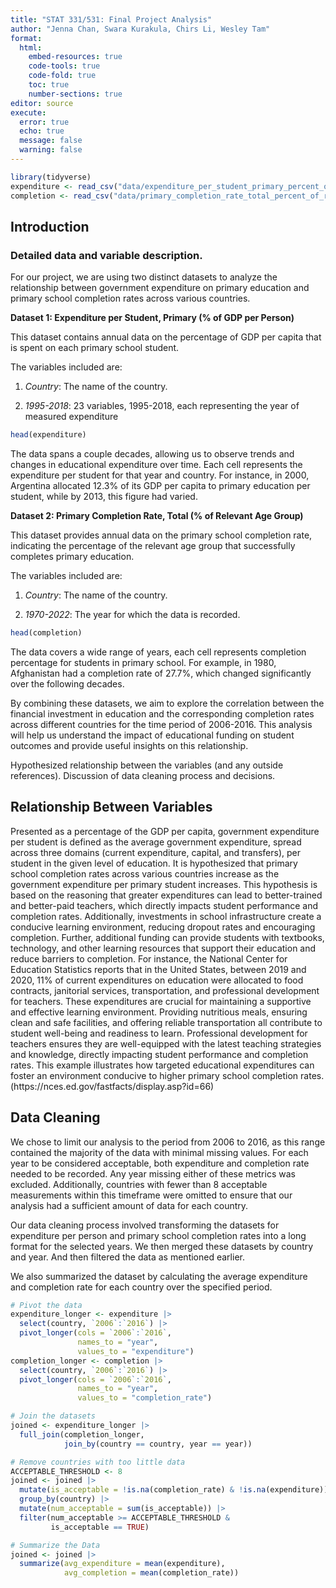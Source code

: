 ```yaml
---
title: "STAT 331/531: Final Project Analysis"
author: "Jenna Chan, Swara Kurakula, Chirs Li, Wesley Tam"
format: 
  html:
    embed-resources: true
    code-tools: true
    code-fold: true
    toc: true
    number-sections: true
editor: source
execute: 
  error: true
  echo: true
  message: false
  warning: false
---
```


```r
library(tidyverse)
expenditure <- read_csv("data/expenditure_per_student_primary_percent_of_gdp_per_person.csv")
completion <- read_csv("data/primary_completion_rate_total_percent_of_relevant_age_group.csv")
```

## Introduction

### Detailed data and variable description.

For our project, we are using two distinct datasets to analyze the relationship between government expenditure on primary education and primary school completion rates across various countries.

**Dataset 1: Expenditure per Student, Primary (% of GDP per Person)**

This dataset contains annual data on the percentage of GDP per capita that is spent on each primary school student.

The variables included are:

1.  *Country*: The name of the country.

2.  *1995-2018*: 23 variables, 1995-2018, each representing the year of measured expenditure

```r
head(expenditure)
```

The data spans a couple decades, allowing us to observe trends and changes in educational expenditure over time. Each cell represents the expenditure per student for that year and country. For instance, in 2000, Argentina allocated 12.3% of its GDP per capita to primary education per student, while by 2013, this figure had varied.

**Dataset 2: Primary Completion Rate, Total (% of Relevant Age Group)**

This dataset provides annual data on the primary school completion rate, indicating the percentage of the relevant age group that successfully completes primary education. 

The variables included are:

1.  *Country*: The name of the country.

2.  *1970-2022*: The year for which the data is recorded.

```r
head(completion)
```

The data covers a wide range of years, each cell represents completion percentage for students in primary school. For example, in 1980, Afghanistan had a completion rate of 27.7%, which changed significantly over the following decades.

By combining these datasets, we aim to explore the correlation between the financial investment in education and the corresponding completion rates across different countries for the time period of 2006-2016. This analysis will help us understand the impact of educational funding on student outcomes and provide useful insights on this relationship.
 
Hypothesized relationship between the variables (and any outside references). Discussion of data cleaning process and decisions.

## Relationship Between Variables 
Presented as a percentage of the GDP per capita, government expenditure per student is defined as the average government expenditure, spread across three domains (current expenditure, capital, and transfers), per student in the given level of education. It is hypothesized that primary school completion rates across various countries increase as the government expenditure per primary student increases. 
This hypothesis is based on the reasoning that greater expenditures can lead to better-trained and better-paid teachers, which directly impacts student performance and completion rates. Additionally, investments in school infrastructure create a conducive learning environment, reducing dropout rates and encouraging completion. Further, additional funding can provide students with textbooks, technology, and other learning resources that support their education and reduce barriers to completion.
For instance, the National Center for Education Statistics reports that in the United States, between 2019 and 2020, 11% of current expenditures on education were allocated to food contracts, janitorial services, transportation, and professional development for teachers. These expenditures are crucial for maintaining a supportive and effective learning environment. Providing nutritious meals, ensuring clean and safe facilities, and offering reliable transportation all contribute to student well-being and readiness to learn. Professional development for teachers ensures they are well-equipped with the latest teaching strategies and knowledge, directly impacting student performance and completion rates. This example illustrates how targeted educational expenditures can foster an environment conducive to higher primary school completion rates. (https://nces.ed.gov/fastfacts/display.asp?id=66)

## Data Cleaning

We chose to limit our analysis to the period from 2006 to 2016, as this range contained the majority of the data with minimal missing values. For each year to be considered acceptable, both expenditure and completion rate needed to be recorded. Any year missing either of these metrics was excluded. Additionally, countries with fewer than 8 acceptable measurements within this timeframe were omitted to ensure that our analysis had a sufficient amount of data for each country.

Our data cleaning process involved transforming the datasets for expenditure per person and primary school completion rates into a long format for the selected years. We then merged these datasets by country and year. And then filtered the data as mentioned earlier.

We also summarized the dataset by calculating the average expenditure and completion rate for each country over the specified period.

```r
# Pivot the data
expenditure_longer <- expenditure |>
  select(country, `2006`:`2016`) |>
  pivot_longer(cols = `2006`:`2016`,
               names_to = "year",
               values_to = "expenditure")
completion_longer <- completion |>
  select(country, `2006`:`2016`) |>
  pivot_longer(cols = `2006`:`2016`,
               names_to = "year",
               values_to = "completion_rate")

# Join the datasets
joined <- expenditure_longer |>
  full_join(completion_longer,
            join_by(country == country, year == year))

# Remove countries with too little data
ACCEPTABLE_THRESHOLD <- 8
joined <- joined |>
  mutate(is_acceptable = !is.na(completion_rate) & !is.na(expenditure)) |>
  group_by(country) |>
  mutate(num_acceptable = sum(is_acceptable)) |>
  filter(num_acceptable >= ACCEPTABLE_THRESHOLD & 
         is_acceptable == TRUE)

# Summarize the Data
joined <- joined |>
  summarize(avg_expenditure = mean(expenditure),
            avg_completion = mean(completion_rate))
```
